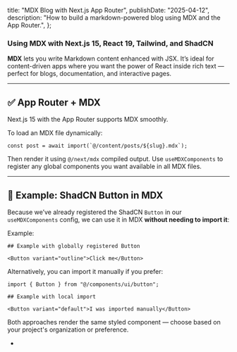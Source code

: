   title: "MDX Blog with Next.js App Router",
  publishDate: "2025-04-12",
  description:
    "How to build a markdown-powered blog using MDX and the App Router.",
};

### Using MDX with Next.js 15, React 19, Tailwind, and ShadCN

**MDX** lets you write Markdown content enhanced with JSX. It’s ideal for content-driven apps where you want the power of React inside rich text — perfect for blogs, documentation, and interactive pages.

---

## ✅ App Router + MDX

Next.js 15 with the App Router supports MDX smoothly.

To load an MDX file dynamically:

```tsx
const post = await import(`@/content/posts/${slug}.mdx`);
```

Then render it using `@/next/mdx` compiled output. Use `useMDXComponents` to register any global components you want available in all MDX files.

---

## 🧪 Example: ShadCN Button in MDX

Because we’ve already registered the ShadCN `Button` in our `useMDXComponents` config, we can use it in MDX **without needing to import it**:


<div className="flex flex-col items-center py-4 gap-2">
  Example:
  <AlertDialogDemo />
</div>

```mdx
## Example with globally registered Button

<Button variant="outline">Click me</Button>
```

Alternatively, you can import it manually if you prefer:

```mdx
import { Button } from "@/components/ui/button";

## Example with local import

<Button variant="default">I was imported manually</Button>
```

Both approaches render the same styled component — choose based on your project's organization or preference.

-
